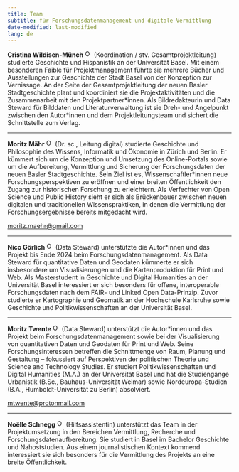 ```yaml
---
title: Team
subtitle: für Forschungsdatenmanagement und digitale Vermittlung
date-modified: last-modified
lang: de
---
```


**Cristina Wildisen-Münch** <a href="https://orcid.org/0000-0003-3885-248X" target="_blank">![ORCID](assets/img/ORCID-iD_icon_vector.svg){width="16"}</a> (Koordination / stv. Gesamtprojektleitung) studierte Geschichte und Hispanistik an der Universität Basel. Mit einem besonderen Faible für Projektmanagement führte sie mehrere Bücher und Ausstellungen zur Geschichte der Stadt Basel von der Konzeption zur Vernissage. An der Seite der Gesamtprojektleitung der neuen Basler Stadtgeschichte plant und koordiniert sie die Projektaktivitäten und die Zusammenarbeit mit den Projektpartner\*innen. Als Bildredakteurin und Data Steward für Bilddaten und Literaturverwaltung ist sie Dreh- und Angelpunkt zwischen den Autor\*innen und dem Projektleitungsteam und sichert die Schnittstelle zum Verlag.

<hr>

**Moritz Mähr** <a href="https://orcid.org/0000-0002-1367-1618" target="_blank">![ORCID](assets/img/ORCID-iD_icon_vector.svg){width="16"}</a> (Dr. sc., Leitung digital) studierte Geschichte und Philosophie des Wissens, Informatik und Ökonomie in Zürich und Berlin. Er kümmert sich um die Konzeption und Umsetzung des Online-Portals sowie um die Aufbereitung, Vermittlung und Sicherung der Forschungsdaten der neuen Basler Stadtgeschichte. Sein Ziel ist es, Wissenschaftler\*innen neue Forschungsperspektiven zu eröffnen und einer breiten Öffentlichkeit den Zugang zur historischen Forschung zu erleichtern. Als Verfechter von Open Science und Public History sieht er sich als Brückenbauer zwischen neuen digitalen und traditionellen Wissenspraktiken, in denen die Vermittlung der Forschungsergebnisse bereits mitgedacht wird.

[moritz.maehr\@gmail.com](mailto:moritz.maehr@gmail.com)

<hr>

**Nico Görlich** <a href="https://orcid.org/0000-0003-3860-1488" target="_blank">![ORCID](assets/img/ORCID-iD_icon_vector.svg){width="16"}</a> (Data Steward) unterstützte die Autor\*innen und das Projekt bis Ende 2024 beim Forschungsdatenmanagement. Als Data Steward für quantitative Daten und Geodaten kümmerte er sich insbesondere um Visualisierungen und die Kartenproduktion für Print und Web. Als Masterstudent in Geschichte und Digital Humanities an der Universität Basel interessiert er sich besonders für offene, interoperable Forschungsdaten nach dem FAIR- und Linked Open Data-Prinzip. Zuvor studierte er Kartographie und Geomatik an der Hochschule Karlsruhe sowie Geschichte und Politikwissenschaften an der Universität Basel.

<hr>

**Moritz Twente** <a href="https://orcid.org/0009-0005-7187-9774" target="_blank">![ORCID](assets/img/ORCID-iD_icon_vector.svg){width="16"}</a> (Data Steward) unterstützt die Autor\*innen und das Projekt beim Forschungsdatenmanagement sowie bei der Visualisierung von quantitativen Daten und Geodaten für Print und Web. Seine Forschungsinteressen betreffen die Schnittmenge von Raum, Planung und Gestaltung – fokussiert auf Perspektiven der politischen Theorie und Science and Technology Studies. Er studiert Politikwissenschaften und Digital Humanities (M.A.) an der Universität Basel und hat die Studiengänge Urbanistik (B.Sc., Bauhaus-Universität Weimar) sowie Nordeuropa-Studien (B.A., Humboldt-Universität zu Berlin) absolviert.

[mtwente\@protonmail.com](mailto:mtwente@protonmail.com)

<hr>

**Noëlle Schnegg** <a href="https://orcid.org/0009-0008-5207-6652" target="_blank">![ORCID](assets/img/ORCID-iD_icon_vector.svg){width="16"}</a> (Hilfsassistentin) unterstützt das Team in der Projektumsetzung in den Bereichen Vermittlung, Recherche und Forschungsdatenaufbereitung. Sie studiert in Basel im Bachelor Geschichte und Nahoststudien. Aus einem journalistischen Kontext kommend interessiert sie sich besonders für die Vermittlung des Projekts an eine breite Öffentlichkeit.